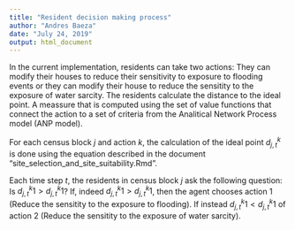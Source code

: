 ```yaml
---
title: "Resident decision making process"
author: "Andres Baeza"
date: "July 24, 2019"
output: html_document
---
```


In the current implementation, residents can take two actions: They can modify their houses to reduce their sensitivity to exposure to flooding events or they can modify their house to reduce the sensitity to the exposure of water sarcity.
The residents calculate the distance to the ideal point. A meassure that is computed using the set of value functions that connect the action to a set of criteria from the Analitical Network Process model (ANP model).

For each census block $j$ and action $k$, the calculation of the ideal point $d_{j,t}^k$ is done using the equation described in the document "site_selection_and_site_suitability.Rmd".

Each time step $t$, the residents in census block $j$ ask the following question: Is $d_{j,t}^k1 >d_{j,t}^k1$?
If, indeed $d_{j,t}^k1 >d_{j,t}^k1$, then the agent chooses action 1 (Reduce the sensitity to the exposure to flooding). If  instead $d_{j,t}^k1 < d_{j,t}^k1$ of action 2 (Reduce the sensitity to the exposure of water sarcity).

